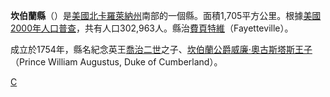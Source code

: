{{Otheruses|坎伯蘭縣|subject=美國北卡羅萊納州的一個縣|other=同名的縣}}
<!--[[File:Map_of_North_Carolina_highlighting_Cumberland_County.svg|225px]]-->
{{Infobox U.S. County|
 en county  = Cumberland County|
 en state = North Carolina |
 county  = 坎伯蘭縣|
 state = 北卡羅萊那州|
 seal = Cumberland County nc seal.png |
 map size = 250|
 founded = [[1754|1754]]|
 seat = [[Fayetteville,_North_Carolina|Fayetteville]] | 
 area = 1,705 [[km²|km²]] (658 [[square_mile|mi²]]) |
 area land = 1,691 km² (653 mi²) |
 area water = 15 km² (6 mi²) |
 area percentage = 0.87% |
 census yr = 2000|
 pop = 302,963 |
 density = 50|
 web = www.co.cumberland.nc.us|
|}}
'''坎伯蘭縣'''（{{lang-en|Cumberland County}}）是[[美國|美國]][[北卡羅萊納州|北卡羅萊納州]]南部的一個縣。面積1,705平方公里。根據[[美國2000年人口普查|美國2000年人口普查]]，共有人口302,963人。縣治[[費頁特維_(北卡羅萊納州)|費頁特維]]（Fayetteville）。

成立於1754年，縣名紀念英王[[喬治二世_(英國)|喬治二世]]之子、[[坎伯蘭公爵|坎伯蘭公爵]][[威廉·奧古斯塔斯王子_(坎伯蘭公爵)|威廉·奧古斯塔斯王子]]（Prince William Augustus, Duke of Cumberland）。

{{North Carolina}}
{{Authority control}}
[[Category:北卡羅萊納州行政區劃|C]]